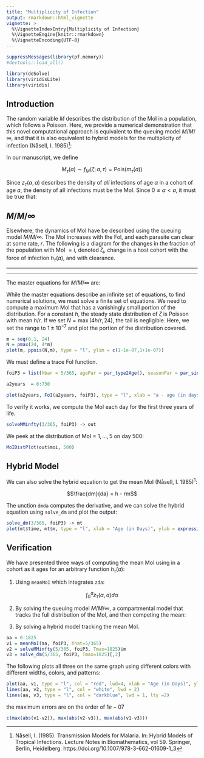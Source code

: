 ```yaml
---
title: "Multiplicity of Infection"
output: rmarkdown::html_vignette
vignette: >
  %\VignetteIndexEntry{Multiplicity of Infection}
  %\VignetteEngine{knitr::rmarkdown}
  %\VignetteEncoding{UTF-8}
---
```


```r
suppressMessages(library(pf.memory))
#devtools::load_all() 
```

```r
library(deSolve)
library(viridisLite)
library(viridis)
```

## Introduction 

The random variable $M$ describes the distribution of the MoI in a population, which follows a Poisson. Here, we provide a numerical demonstration that this novel computational approach is equivalent to the queuing model $M/M/\infty$, and that it is also equivalent to hybrid models for the multiplicity of infection (Nåsell, I. 1985)^[Nåsell, I. (1985). Transmission Models for Malaria. In: Hybrid Models of Tropical Infections. Lecture Notes in Biomathematics, vol 59. Springer, Berlin, Heidelberg. https://doi.org/10.1007/978-3-662-01609-1_3]:

In our manuscript, we define 

$$M_\tau(a) \sim f_M(\zeta; a, \tau) = \mbox{Pois}(m_\tau(a))$$

Since $z_\tau(\alpha, a)$ describes the density of _all_ infections of age $\alpha$ in a cohort of age $a$, the density of all infections must be the MoI. Since $0 \leq \alpha < a$, it must be true that:

\begin{equation}
m_\tau(a) = \int_0^a z_\tau(\alpha, a) d \alpha
\end{equation}

## $M/M/\infty$


Elsewhere, the dynamics of MoI have be described using the queuing model $M/M/\infty$. The MoI increases with the FoI, and each parasite can clear at some rate, $r$. The following is a diagram for the changes in the fraction of the population with MoI $=i$, denoted $\zeta_i$, change in a host cohort with the force of infection $h_\tau(a),$ and with clearance.

***

\begin{equation}
\begin{array}{ccccccccc}
\zeta_0 &  {h\atop \longrightarrow} \atop {\longleftarrow \atop r} & \zeta_1 
& {h\atop \longrightarrow} \atop {\longleftarrow \atop {2r}} & \zeta_2 
& {h \atop \longrightarrow} \atop {\longleftarrow \atop {3r}} & \zeta_3 
& {h \atop \longrightarrow} \atop {\longleftarrow \atop {4r}}& \ldots
\end{array}
\end{equation}

***

The master equations for $M/M/\infty$ are:  
\begin{equation}
\begin{array}{rl}
\frac{d\zeta_0}{da} &= -h_\tau(a) \zeta_0 + r \zeta_1   \\ 
\frac{d\zeta_i}{da} &= -\left( h_\tau\left(a\right) + r i \right) \zeta_i + h_\tau\left(a\right) \zeta_{i-1} + r\left(i+1\right) \zeta_{i+1}   \\ 
\end{array}
\end{equation}

While the master equations describe an infinite set of equations, to find numerical solutions, we must solve a finite set of equations. We need to compute a maximum MoI that has a vanishingly small portion of the distribution. For a constant $h$, the steady state distribution of $\zeta$ is Poisson with mean $h/r.$  If we set $N = \max(4h/r,24),$ the tail is negligible. Here, we set the range to $1 \pm 10^{-7}$ and plot the portion of the distribution covered.

```r
m = seq(0.1, 24)
N = pmax(24, 4*m)
plot(m, ppois(N,m), type = "l", ylim = c(1-1e-07,1+1e-07))
```

We must define a trace FoI function.

```r
foiP3 = list(hbar = 5/365, agePar = par_type2Age(), seasonPar = par_sinSeason(), trendPar = par_flatTrend())

a2years  = 0:730

plot(a2years, FoI(a2years, foiP3), type = "l", xlab = "a - age (in days)", ylab = expression(Z[tau](alpha, a)))
```

To verify it works, we compute the MoI each day for the first three years of life. 

```r
solveMMinfty(3/365, foiP3) -> out
```

We peek at the distribution of MoI = $1, \ldots, 5$ on day 500: 

```r
MoIDistPlot(out$moi, 500)
```

## Hybrid Model

We can also solve the hybrid equation to get the mean MoI (Nåsell, I. 1985)$^1$:

$$\frac{dm}{da} = h - rm$$ 

The unction `dmda` computes the derivative, and we can solve the hybrid equation using `solve_dm` and plot the output: 

```r
solve_dm(3/365, foiP3) -> mt 
plot(mt$time, mt$m, type = "l", xlab = "Age (in Days)", ylab = expression(m[tau](a)))
```

## Verification

We have presented three ways of computing the mean MoI using in a cohort as it ages for an arbitrary function $h_\tau(a)$: 

1. Using `meanMoI` which integrates `zda`: 

$$\int_0^a z_\tau(\alpha, a) d\alpha$$

2. By solving the queuing model $M/M/\infty$, a compartmental model that tracks the full distribution of the MoI, and then competing the mean:

3. By solving a hybrid model tracking the mean MoI.  

```r
aa = 0:1825
v1 = meanMoI(aa, foiP3, hhat=5/365)
v2 = solveMMinfty(5/365, foiP3, Tmax=1825)$m
v3 = solve_dm(5/365, foiP3, Tmax=1825)[,2]
```


The following plots all three on the same graph using different colors with different widths, colors, and patterns: 

```r
plot(aa, v1, type = "l", col = "red", lwd=4, xlab = "Age (in Days)", ylab = expression(m[tau](a)))
lines(aa, v2, type = "l", col = "white", lwd = 2)
lines(aa, v3, type = "l", col = "darkblue", lwd = 1, lty =2)
```

the maximum errors are on the order of $1e-07$ 

```r
c(max(abs(v1-v2)), max(abs(v2-v3)), max(abs(v1-v3)))
```

